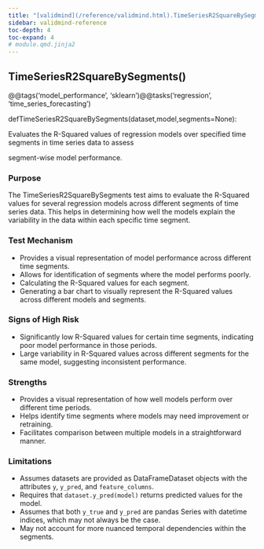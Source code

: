 ```yaml
---
title: "[validmind](/reference/validmind.html).TimeSeriesR2SquareBySegments"
sidebar: validmind-reference
toc-depth: 4
toc-expand: 4
# module.qmd.jinja2
---
```


<!-- function.qmd.jinja2 -->

## TimeSeriesR2SquareBySegments[()]{.muted}

<!-- signatures.jinja2 -->

::: {.signature}

<span class="decorators"><span class="decorator">@<span class="n">@tags(<span class="s">'model_performance'</span>, <span class="s">'sklearn'</span>)</span></span><span class="decorator">@<span class="n">@tasks(<span class="s">'regression'</span>, <span class="s">'time_series_forecasting'</span>)</span></span></span>

<span class="kw">def</span><span class="name">TimeSeriesR2SquareBySegments</span>(<span class="params"><span class="n">dataset</span><span class="muted">,</span></span><span class="params"><span class="n">model</span><span class="muted">,</span></span><span class="params"><span class="n">segments</span><span class="o">=</span><span class="kc">None</span></span>):

:::

<!-- docstring.jinja2 -->

Evaluates the R-Squared values of regression models over specified time segments in time series data to assess

segment-wise model performance.

### Purpose

The TimeSeriesR2SquareBySegments test aims to evaluate the R-Squared values for several regression models across different segments of time series data. This helps in determining how well the models explain the variability in the data within each specific time segment.

### Test Mechanism

- Provides a visual representation of model performance across different time segments.
- Allows for identification of segments where the model performs poorly.
- Calculating the R-Squared values for each segment.
- Generating a bar chart to visually represent the R-Squared values across different models and segments.

### Signs of High Risk

- Significantly low R-Squared values for certain time segments, indicating poor model performance in those periods.
- Large variability in R-Squared values across different segments for the same model, suggesting inconsistent performance.

### Strengths

- Provides a visual representation of how well models perform over different time periods.
- Helps identify time segments where models may need improvement or retraining.
- Facilitates comparison between multiple models in a straightforward manner.

### Limitations

- Assumes datasets are provided as DataFrameDataset objects with the attributes `y`, `y_pred`, and `feature_columns`.
- Requires that `dataset.y_pred(model)` returns predicted values for the model.
- Assumes that both `y_true` and `y_pred` are pandas Series with datetime indices, which may not always be the case.
- May not account for more nuanced temporal dependencies within the segments.
